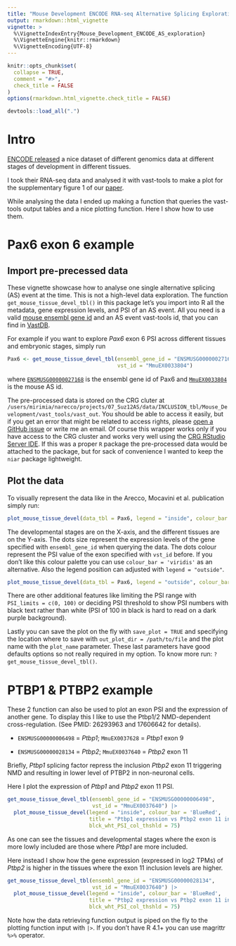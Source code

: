 ```yaml
---
title: "Mouse Development ENCODE RNA-seq Alternative Splicing Exploration"
output: rmarkdown::html_vignette
vignette: >
  %\VignetteIndexEntry{Mouse_Development_ENCODE_AS_exploration}
  %\VignetteEngine{knitr::rmarkdown}
  %\VignetteEncoding{UTF-8}
---
```


```r
knitr::opts_chunk$set(
  collapse = TRUE,
  comment = "#>",
  check_title = FALSE
)
options(rmarkdown.html_vignette.check_title = FALSE)
```

```r
devtools::load_all(".")
```

# Intro 

[ENCODE released](https://www.encodeproject.org/mouse-development-matrix/?type=Experiment&status=released&related_series.@type=OrganismDevelopmentSeries&replicates.library.biosample.organism.scientific_name=Mus+musculus) a nice dataset of different genomics data at different stages of development in different tissues.

I took their RNA-seq data and analysed it with vast-tools to make a plot for the supplementary figure 1 of our [paper](https://doi.org/10.1101/2023.04.30.538846). 

While analysing the data I ended up making a function that queries the vast-tools output tables and a nice plotting function. Here I show how to use them.

# Pax6 exon 6 example

## Import pre-precessed data

These vignette showcase how to analyse one single alternative splicing (AS) event at the time. This is not a high-level data exploration. The function `get_mouse_tissue_devel_tbl()` in this package let's you import into R all the metadata, gene expression levels, and PSI of an AS event. All you need is a valid [mouse ensembl gene id](http://www.ensembl.org/Mus_musculus/Info/Index) and an AS event vast-tools id, that you can find in [VastDB](https://vastdb.crg.eu/wiki/Main_Page). 

For example if you want to explore *Pax6* exon 6 PSI across different tissues and embryonic stages, simply run

```r
Pax6 <- get_mouse_tissue_devel_tbl(ensembl_gene_id = "ENSMUSG00000027168", 
                                   vst_id = "MmuEX0033804")
```

where [`ENSMUSG00000027168`](http://www.ensembl.org/Mus_musculus/Gene/Summary?db=core;g=ENSMUSG00000027168;r=2:105499245-105527709) is the ensembl gene id of Pax6 and [`MmuEX0033804`](https://vastdb.crg.eu/event/MmuEX0033804@mm10) is the mouse AS id. 

The pre-processed data is stored on the CRG cluter at `/users/mirimia/narecco/projects/07_Suz12AS/data/INCLUSION_tbl/Mouse_Development/vast_tools/vast_out`. You should be able to access it easily, but if you get an error that might be related to access rights, please [open a GitHub issue](https://github.com/Ni-Ar/niar/issues/new) or write me an email. Of course this wrapper works only if you have access to the CRG cluster and works very well using the [CRG RStudio Server IDE](https://rstudio42.linux.crg.es/). If this was a proper `R` package the pre-processed data would be attached to the package, but for sack of convenience I wanted to keep the `niar` package lightweight. 

## Plot the data

To visually represent the data like in the Arecco, Mocavini et al. publication simply run:

```r
plot_mouse_tissue_devel(data_tbl = Pax6, legend = "inside", colour_bar = 'BlueRed')
```

The developmental stages are on the X-axis, and the different tissues are on the Y-axis. The dots size represent the expression levels of the gene specified with `ensembl_gene_id` when querying the data. The dots colour represent the PSI value of the exon specified with `vst_id` before. If you don't like this colour palette you can use `colour_bar = 'viridis'` as an alternative. Also the legend position can adjusted with `legend = "outside"`.

```r
plot_mouse_tissue_devel(data_tbl = Pax6, legend = "outside", colour_bar = 'viridis')
```

There are other additional features like limiting the PSI range with `PSI_limits = c(0, 100)` or deciding PSI threshold to show PSI numbers with black text rather than white (PSI of 100 in black is hard to read on a dark purple background). 

Lastly you can save the plot on the fly with `save_plot = TRUE` and specifying the location where to save with `out_plot_dir = /path/to/file` and the plot name with the `plot_name` parameter. These last parameters have good defaults options so not really required in my option. To know more run: `?get_mouse_tissue_devel_tbl()`. 

# PTBP1 & PTBP2 example

These 2 function can also be used to plot an exon PSI and the expression of another gene. To display this I like to use the Ptbp1/2 NMD-dependent cross-regulation. (See PMID: 26293963 and 17606642 for details).

-   `ENSMUSG00000006498` = *Ptbp1*; `MmuEX0037628` = *Ptbp1* exon 9

-   `ENSMUSG00000028134` = *Ptbp2*; `MmuEX0037640` = *Ptbp2* exon 11

Briefly, *Ptbp1* splicing factor repress the inclusion *Ptbp2* exon 11 triggering NMD and resulting in lower level of PTBP2 in non-neuronal cells. 

Here I plot the expression of *Ptbp1* and *Ptbp2* exon 11 PSI. 

```r
get_mouse_tissue_devel_tbl(ensembl_gene_id = "ENSMUSG00000006498",
                           vst_id = "MmuEX0037640") |>
  plot_mouse_tissue_devel(legend = "inside", colour_bar = 'BlueRed', 
                          title = "Ptbp1 expression vs Ptbp2 exon 11 inclusion", 
                          blck_wht_PSI_col_thshld = 75)
```

As one can see the tissues and developmental stages where the exon is more lowly included are those where *Ptbp1* are more included.

Here instead I show how the gene expression (expressed in log2 TPMs) of *Ptbp2* is higher in the tissues where the exon 11 inclusion levels are higher.

```r
get_mouse_tissue_devel_tbl(ensembl_gene_id = "ENSMUSG00000028134",
                           vst_id = "MmuEX0037640") |>
  plot_mouse_tissue_devel(legend = "inside", colour_bar = 'BlueRed',
                          title = "Ptbp2 expression vs Ptbp2 exon 11 inclusion", 
                          blck_wht_PSI_col_thshld = 75)
```

Note how the data retrieving function output is piped on the fly to the plotting function input with `|>`. If you don't have R 4.1+ you can use magrittr `%>%` operator.

